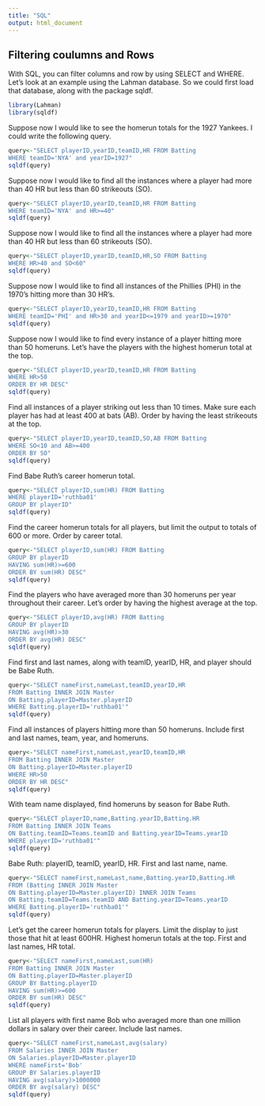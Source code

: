 ```yaml
---
title: "SQL"
output: html_document
---
```


## Filtering coulumns and Rows

With SQL, you can filter columns and row by using SELECT and WHERE. Let's look at an example using the Lahman database. So we could first load that database, along with the package sqldf.

```r
library(Lahman)
library(sqldf)
```

Suppose now I would like to see the homerun totals for the 1927 Yankees. I could write the following query.

```r
query<-"SELECT playerID,yearID,teamID,HR FROM Batting
WHERE teamID='NYA' and yearID=1927"
sqldf(query)
```

Suppose now I would like to find all the instances where a player had more than 40 HR but less than 60 strikeouts (SO).

```r
query<-"SELECT playerID,yearID,teamID,HR FROM Batting
WHERE teamID='NYA' and HR>=40"
sqldf(query)
```

Suppose now I would like to find all the instances where a player had more than 40 HR but less than 60 strikeouts (SO).

```r
query<-"SELECT playerID,yearID,teamID,HR,SO FROM Batting
WHERE HR>40 and SO<60"
sqldf(query)
```

Suppose now I would like to find all instances of the Phillies (PHI) in the 1970's hitting more than 30 HR's.

```r
query<-"SELECT playerID,yearID,teamID,HR FROM Batting
WHERE teamID='PHI' and HR>30 and yearID<=1979 and yearID>=1970"
sqldf(query)
```

Suppose now I would like to find every instance of a player hitting more than 50 homeruns. Let's have the players with the highest homerun total at the top.

```r
query<-"SELECT playerID,yearID,teamID,HR FROM Batting
WHERE HR>50
ORDER BY HR DESC"
sqldf(query)
```

Find all instances of a player striking out less than 10 times. Make sure each player has had at least 400 at bats (AB). Order by having the least strikeouts at the top.


```r
query<-"SELECT playerID,yearID,teamID,SO,AB FROM Batting
WHERE SO<10 and AB>=400
ORDER BY SO"
sqldf(query)
```

Find Babe Ruth's career homerun total.


```r
query<-"SELECT playerID,sum(HR) FROM Batting
WHERE playerID='ruthba01'
GROUP BY playerID"
sqldf(query)
```

Find the career homerun totals for all players, but limit the output to totals of 600 or more. Order by career total.


```r
query<-"SELECT playerID,sum(HR) FROM Batting
GROUP BY playerID
HAVING sum(HR)>=600
ORDER BY sum(HR) DESC"
sqldf(query)
```

Find the players who have averaged more than 30 homeruns per year throughout their career. Let's order by having the highest average at the top.


```r
query<-"SELECT playerID,avg(HR) FROM Batting
GROUP BY playerID
HAVING avg(HR)>30
ORDER BY avg(HR) DESC"
sqldf(query)
```

Find first and last names, along with teamID, yearID, HR, and player should be Babe Ruth.

```r
query<-"SELECT nameFirst,nameLast,teamID,yearID,HR
FROM Batting INNER JOIN Master
ON Batting.playerID=Master.playerID
WHERE Batting.playerID='ruthba01'"
sqldf(query)
```

Find all instances of players hitting more than 50 homeruns. Include first and last names, team, year, and homeruns.

```r
query<-"SELECT nameFirst,nameLast,yearID,teamID,HR
FROM Batting INNER JOIN Master
ON Batting.playerID=Master.playerID
WHERE HR>50
ORDER BY HR DESC"
sqldf(query)
```

With team name displayed, find homeruns by season for Babe Ruth.

```r
query<-"SELECT playerID,name,Batting.yearID,Batting.HR
FROM Batting INNER JOIN Teams
ON Batting.teamID=Teams.teamID and Batting.yearID=Teams.yearID
WHERE playerID='ruthba01'"
sqldf(query)
```

Babe Ruth: playerID, teamID, yearID, HR. First and last name, name.

```r
query<-"SELECT nameFirst,nameLast,name,Batting.yearID,Batting.HR
FROM (Batting INNER JOIN Master
ON Batting.playerID=Master.playerID) INNER JOIN Teams
ON Batting.teamID=Teams.teamID AND Batting.yearID=Teams.yearID
WHERE Batting.playerID='ruthba01'"
sqldf(query)
```

Let's get the career homerun totals for players. Limit the display to just those that hit at least 600HR. Highest homerun totals at the top. First and last names, HR total.

```r
query<-"SELECT nameFirst,nameLast,sum(HR)
FROM Batting INNER JOIN Master
ON Batting.playerID=Master.playerID
GROUP BY Batting.playerID
HAVING sum(HR)>=600
ORDER BY sum(HR) DESC"
sqldf(query)
```

List all players with first name Bob who averaged more than one million dollars in salary over their career. Include last names.


```r
query<-"SELECT nameFirst,nameLast,avg(salary)
FROM Salaries INNER JOIN Master
ON Salaries.playerID=Master.playerID
WHERE nameFirst='Bob'
GROUP BY Salaries.playerID
HAVING avg(salary)>1000000
ORDER BY avg(salary) DESC"
sqldf(query)
```

